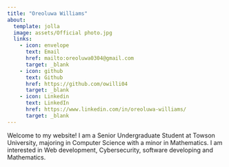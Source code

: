 ```yaml
---
title: "Oreoluwa Williams"
about: 
  template: jolla
  image: assets/Official photo.jpg
  links: 
    - icon: envelope
      text: Email
      href: mailto:oreoluwa0304@gmail.com
      target: _blank
    - icon: github
      text: Github
      href: https://github.com/owilli04
      target: _blank
    - icon: Linkedin
      text: LinkedIn
      href: https://www.linkedin.com/in/oreoluwa-williams/
      target: _blank
---
```


Welcome to my website! I am a Senior Undergraduate Student at Towson University, majoring in Computer Science with a minor in Mathematics. I am interested in Web development, Cybersecurity, software developing and Mathematics.
